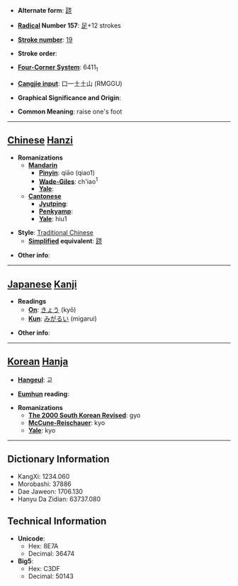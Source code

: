 * '''Alternate form''': [[跷]]

* '''[[Wiktionary:Chinese radical index| Radical]] Number 157''': [[Wiktionary:Chinese radical index 足|足]]+12 strokes

* '''[[Wiktionary:Chinese total strokes index|Stroke number]]''': [[Wiktionary:Chinese total strokes index 19|19]]

* '''Stroke order''': 

* '''[[Wiktionary:Chinese four corner index|Four-Corner System]]''': 6411<sub>1</sub>

* '''[[Wiktionary:Chinese Cangjie index|Cangjie input]]''': 口一土土山 (RMGGU)

* '''Graphical Significance and Origin''': 

* '''Common Meaning''': raise one's foot

----

== [[Chinese]] [[Hanzi]] ==

* '''Romanizations'''
** '''[[Mandarin]]'''
*** '''[[Pinyin]]''': qiāo (qiao1)
*** '''[[Wade-Giles]]''': ch'iao<sup>1</sup>
*** '''[[Yale]]''': 
** '''[[Cantonese]]'''
*** '''[[Jyutping]]''':
*** '''[[Penkyamp]]''': 
*** '''[[Yale]]''': hiu1

* '''Style''': [[Traditional Chinese]] 
** '''[[Simplified Chinese|Simplified]] equivalent''': [[跷]]

* '''Other info''': 

----

== [[Japanese]] [[Kanji]] ==

* '''Readings'''
** '''[[On]]''': [[きょう]] (kyō)
** '''[[Kun]]''': [[みがるい]] (migarui)

* '''Other info''':  

----

== [[Korean]] [[Hanja]] ==

* '''[[Hangeul]]''': 교

* '''[[Eumhun]] reading''': 

* '''Romanizations'''
** '''[[The 2000 South Korean Revised Romanization|The 2000 South Korean Revised]]''': gyo
** '''[[McCune-Reischauer]]''': kyo
** '''[[Yale]]''': kyo

----

== Dictionary Information ==

* KangXi: 1234.060
* Morobashi: 37886
* Dae Jaweon: 1706.130
* Hanyu Da Zidian: 63737.080

== Technical Information ==

* '''Unicode''':
** Hex: 8E7A
** Decimal: 36474
* '''Big5''':
** Hex: C3DF
** Decimal: 50143